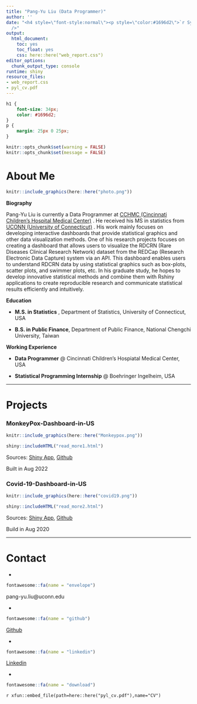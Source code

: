 ---
title: "Pang-Yu Liu (Data Programmer)"
author: ''
date: "<h4 style=\"font-style:normal\"><p style=\"color:#1696d2\">`r Sys.Date()`</p></h4><br
  />"
output:
  html_document:
    toc: yes
    toc_float: yes
    css: here::here("web_report.css")
editor_options:
  chunk_output_type: console
runtime: shiny
resource_files:
- web_report.css
- pyl_cv.pdf
---

<style>
@import url('https://fonts.googleapis.com/css?family=Lato&display=swap');
</style>

<link rel="stylesheet" href="//fonts.googleapis.com/css?family=Lato" />

```{css echo=FALSE}
h1 {
    font-size: 34px;
    color: #1696d2;
}
p {
    margin: 25px 0 25px;
}
```

```{r rmarkdown-setup, echo = FALSE}
knitr::opts_chunk$set(warning = FALSE)
knitr::opts_chunk$set(message = FALSE)
```

# About Me

```{r echo=FALSE,out.width="25%", out.height='25%'}
knitr::include_graphics(here::here("photo.png"))

```

 __Biography__

Pang-Yu Liu is currently a Data Programmer at [CCHMC (Cincinnati Children's Hospital Medical Center)](https://www.cincinnatichildrens.org/research/divisions/b/biostatistics) . He received his MS in statistics from [UCONN (University of Connecticut)](https://stat.uconn.edu/) . His work mainly focuses on developing interactive dashboards that provide statistical graphics and other data visualization methods. One of his research projects focuses on creating a dashboard that allows users to visualize the RDCRN (Rare Diseases Clinical Research Network) dataset from the REDCap (Research Electronic Data Capture) system via an API. This dashboard enables users to understand RDCRN data by using statistical graphics such as box-plots, scatter plots, and swimmer plots, etc. In his graduate study, he hopes to develop innovative statistical methods and combine them with Rshiny applications to create reproducible research and communicate statistical results efficiently and intuitively.

 **Education**

* **M.S. in Statistics** , Department of Statistics, University of Connecticut, USA

* **B.S. in Public Finance**, Department of Public Finance, National Chengchi University, Taiwan

 **Working Experience**

* **Data Programmer** @ Cincinnati Children's Hospiatal Medical Center, USA


* **Statistical Programming Internship** @ Boehringer Ingelheim, USA

 


-----

# Projects

### **MonkeyPox-Dashboard-in-US**

```{r echo=FALSE ,out.width="75%", out.height='50%'}
knitr::include_graphics(here::here("Monkeypox.png"))
```

```{r read_more1, echo = FALSE}
shiny::includeHTML("read_more1.html")
```

Sources: [Shiny App](https://jeffliu.shinyapps.io/MonkeyPoxDashboard/#section-dashboard), [Github](https://github.com/liuc3k/MonkeyPox-Dashboard-in-US)

Built in Aug 2022



### **Covid-19-Dashboard-in-US**

```{r echo=FALSE, out.width="75%", out.height='50%'}
knitr::include_graphics(here::here("covid19.png"))
```

```{r read_more2, echo = FALSE}
shiny::includeHTML("read_more2.html")
```

Sources: [Shiny App](https://jeffliu.shinyapps.io/covid19dashboard/), [Github](https://github.com/liuc3k/Covid-19-Dashboard-in-US)

Build in Aug 2020


<!---### **REDCapDivTool** 

* Introduction: A R-shiny application makes researcher easier to summarize RDCRN (Rare Diseases Clinical Research Network) dataset from REDCap (Research Electronic Data Capture) by descriptive tables and several statistical plots via API.

* Sources\*: Since this R-shiny application is developed under Cincinnati Children's Hospital Medical Center (CCHMC), the source code cannot be shared here. 

* Develop Date: May 2021- Dec 2021

```{r echo=FALSE, out.width="75%", out.height='50%'}

knitr::include_graphics(here::here("scatterplot.png"))
```
-->

-----

# Contact

* 
```{r echo=FALSE, out.width="75%", out.height='50%'}
fontawesome::fa(name = "envelope")
``` 
pang-yu.liu@uconn.edu

* 
```{r echo=FALSE, out.width="75%", out.height='50%'}
fontawesome::fa(name = "github")
``` 
[Github](https://github.com/liuc3k) 

* 
```{r echo=FALSE, out.width="75%", out.height='50%'}
fontawesome::fa(name = "linkedin")
``` 
[Linkedin](https://www.linkedin.com/in/pang-yu-liu-468479129) 

* 
```{r echo=FALSE, out.width="75%", out.height='50%'}
fontawesome::fa(name = "download")
``` 
`r xfun::embed_file(path=here::here("pyl_cv.pdf"),name="CV")`



